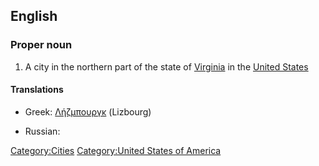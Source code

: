 ==English==

===Proper noun===
{{wikipedia|Leesburg, Virginia}}
{{en-proper noun}}

# A city in the northern part of the state of [[Virginia]] in the [[United States]]

====Translations====
{{top}}
* Greek: [[Λήζμπουργκ]] (Lizbourg)
{{mid}}
* Russian: {{t|ru|Лисбург|m|tr=Lisbúrg}}
{{bottom}}

[[Category:Cities]]
[[Category:United States of America]]